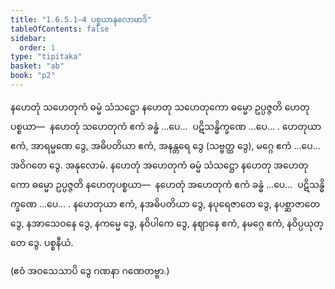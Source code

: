 ```yaml
---
title: "1.6.5.1–4 ပစ္စယာနုလောမာဒိ"
tableOfContents: false
sidebar:
  order: 1
type: "tipitaka"
basket: "ab"
book: "p2"
---
```



<DynamicBreadcrumb />

<Division number="172" book="p2" e="ch" v="38" p="73">

<Paragraph number="476" book="p2">
နဟေတုံ သဟေတုကံ ဓမ္မံ သံသဋ္ဌော နဟေတု သဟေတုကော ဓမ္မော ဥပ္ပဇ္ဇတိ ဟေတုပစ္စယာ—  နဟေတုံ သဟေတုကံ ဧကံ ခန္ဓံ …ပေ…  ပဋိသန္ဓိက္ခဏေ …ပေ… .
</Paragraph>

</Division>
<Division number="173" book="p2" e="ch" v="38" p="73">

<Paragraph number="477" book="p2">
ဟေတုယာ ဧကံ, အာရမ္မဏေ ဒွေ, အဓိပတိယာ ဧကံ, အနန္တရေ ဒွေ (သဗ္ဗတ္ထ ဒွေ), မဂ္ဂေ ဧကံ …ပေ…  အဝိဂတေ ဒွေ.

</Paragraph>
</Division>

<Paragraph number="478" type="center" book="p2">
အနုလောမံ.


</Paragraph>

<Division number="174" book="p2" e="ch" v="38" p="74">

<Paragraph number="479" book="p2">
နဟေတုံ အဟေတုကံ ဓမ္မံ သံသဋ္ဌော နဟေတု အဟေတုကော ဓမ္မော ဥပ္ပဇ္ဇတိ နဟေတုပစ္စယာ—  နဟေတုံ အဟေတုကံ ဧကံ ခန္ဓံ …ပေ…  ပဋိသန္ဓိက္ခဏေ …ပေ… .
</Paragraph>

</Division>
<Division number="175" book="p2" e="ch" v="38" p="74">

<Paragraph number="480" book="p2">
နဟေတုယာ ဧကံ, နအဓိပတိယာ ဒွေ, နပုရေဇာတေ ဒွေ, နပစ္ဆာဇာတေ ဒွေ, နအာသေဝနေ ဒွေ, နကမ္မေ ဒွေ, နဝိပါကေ ဒွေ, နဈာနေ ဧကံ, နမဂ္ဂေ ဧကံ, နဝိပ္ပယုတ္တေ ဒွေ.

</Paragraph>
</Division>

<Paragraph number="481" type="center" book="p2">
ပစ္စနီယံ.

  
(ဧဝံ အဝသေသာပိ ဒွေ ဂဏနာ ဂဏေတဗ္ဗာ.)
</Paragraph>